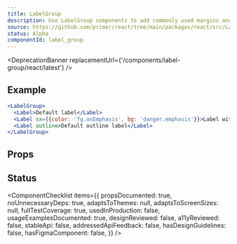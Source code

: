 ```yaml
---
title: LabelGroup
description: Use LabelGroup components to add commonly used margins and other layout constraints to groups of Labels
source: https://github.com/primer/react/tree/main/packages/react/src/LabelGroup
status: Alpha
componentId: label_group
---
```



<DeprecationBanner replacementUrl={'/components/label-group/react/latest'} />

## Example

```jsx live
<LabelGroup>
  <Label>Default label</Label>
  <Label sx={{color: 'fg.onEmphasis', bg: 'danger.emphasis'}}>Label with background indicating a closed PR state</Label>
  <Label outline>Default outline label</Label>
</LabelGroup>
```

## Props

<ComponentProps data={data} />

## Status

<ComponentChecklist
  items={{
    propsDocumented: true,
    noUnnecessaryDeps: true,
    adaptsToThemes: null,
    adaptsToScreenSizes: null,
    fullTestCoverage: true,
    usedInProduction: false,
    usageExamplesDocumented: true,
    designReviewed: false,
    a11yReviewed: false,
    stableApi: false,
    addressedApiFeedback: false,
    hasDesignGuidelines: false,
    hasFigmaComponent: false,
  }}
/>

